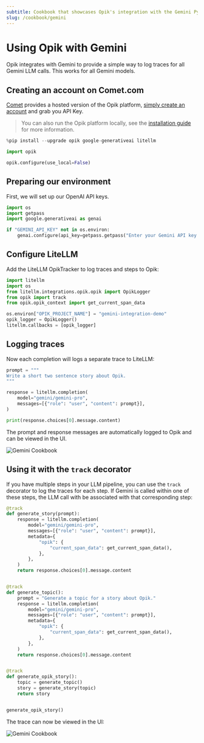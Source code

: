 ```yaml
---
subtitle: Cookbook that showcases Opik's integration with the Gemini Python SDK
slug: /cookbook/gemini
---
```


# Using Opik with Gemini

Opik integrates with Gemini to provide a simple way to log traces for all Gemini LLM calls. This works for all Gemini models.

## Creating an account on Comet.com

[Comet](https://www.comet.com/site?from=llm&utm_source=opik&utm_medium=colab&utm_content=openai&utm_campaign=opik) provides a hosted version of the Opik platform, [simply create an account](https://www.comet.com/signup?from=llm&utm_source=opik&utm_medium=colab&utm_content=openai&utm_campaign=opik) and grab you API Key.

> You can also run the Opik platform locally, see the [installation guide](https://www.comet.com/docs/opik/self-host/overview/?from=llm&utm_source=opik&utm_medium=colab&utm_content=openai&utm_campaign=opik) for more information.

```python
%pip install --upgrade opik google-generativeai litellm
```

```python
import opik

opik.configure(use_local=False)
```

## Preparing our environment

First, we will set up our OpenAI API keys.

```python
import os
import getpass
import google.generativeai as genai

if "GEMINI_API_KEY" not in os.environ:
    genai.configure(api_key=getpass.getpass("Enter your Gemini API key: "))
```

## Configure LiteLLM

Add the LiteLLM OpikTracker to log traces and steps to Opik:

```python
import litellm
import os
from litellm.integrations.opik.opik import OpikLogger
from opik import track
from opik.opik_context import get_current_span_data

os.environ["OPIK_PROJECT_NAME"] = "gemini-integration-demo"
opik_logger = OpikLogger()
litellm.callbacks = [opik_logger]
```

## Logging traces

Now each completion will logs a separate trace to LiteLLM:

```python
prompt = """
Write a short two sentence story about Opik.
"""

response = litellm.completion(
    model="gemini/gemini-pro",
    messages=[{"role": "user", "content": prompt}],
)

print(response.choices[0].message.content)
```

The prompt and response messages are automatically logged to Opik and can be viewed in the UI.

![Gemini Cookbook](https://raw.githubusercontent.com/comet-ml/opik/main/apps/opik-documentation/documentation/static/img/cookbook/gemini_trace_cookbook.png)

## Using it with the `track` decorator

If you have multiple steps in your LLM pipeline, you can use the `track` decorator to log the traces for each step. If Gemini is called within one of these steps, the LLM call with be associated with that corresponding step:

```python
@track
def generate_story(prompt):
    response = litellm.completion(
        model="gemini/gemini-pro",
        messages=[{"role": "user", "content": prompt}],
        metadata={
            "opik": {
                "current_span_data": get_current_span_data(),
            },
        },
    )
    return response.choices[0].message.content


@track
def generate_topic():
    prompt = "Generate a topic for a story about Opik."
    response = litellm.completion(
        model="gemini/gemini-pro",
        messages=[{"role": "user", "content": prompt}],
        metadata={
            "opik": {
                "current_span_data": get_current_span_data(),
            },
        },
    )
    return response.choices[0].message.content


@track
def generate_opik_story():
    topic = generate_topic()
    story = generate_story(topic)
    return story


generate_opik_story()
```

The trace can now be viewed in the UI:

![Gemini Cookbook](https://raw.githubusercontent.com/comet-ml/opik/main/apps/opik-documentation/documentation/static/img/cookbook/gemini_trace_decorator_cookbook.png)
